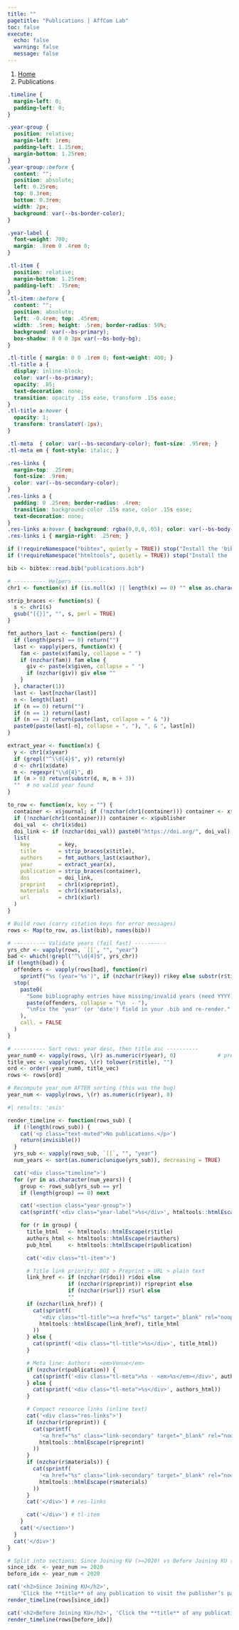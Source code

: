 ---
title: ""
pagetitle: "Publications | AffCom Lab"
toc: false
execute:
  echo: false
  warning: false
  message: false
---

```{=html}
<nav aria-label="breadcrumb">
  <ol class="breadcrumb">
    <li class="breadcrumb-item"><a href="index.html">Home</a></li>
    <li class="breadcrumb-item active" aria-current="page">Publications</li>
  </ol>
</nav>
```

```{css}
.timeline {
  margin-left: 0;
  padding-left: 0;
}

.year-group {
  position: relative;
  margin-left: 1rem;
  padding-left: 1.25rem;
  margin-bottom: 1.25rem; 
}
.year-group::before {
  content: "";
  position: absolute;
  left: 0.25rem;
  top: 0.3rem;
  bottom: 0.3rem;
  width: 2px;
  background: var(--bs-border-color);
}

.year-label {
  font-weight: 700;
  margin: .8rem 0 .4rem 0;
}

.tl-item {
  position: relative;
  margin-bottom: 1.25rem;   
  padding-left: .75rem;
}
.tl-item::before {
  content: "";
  position: absolute;
  left: -0.4rem; top: .45rem;
  width: .5rem; height: .5rem; border-radius: 50%;
  background: var(--bs-primary);
  box-shadow: 0 0 0 3px var(--bs-body-bg);
}

.tl-title { margin: 0 0 .1rem 0; font-weight: 400; }
.tl-title a {
  display: inline-block;
  color: var(--bs-primary);
  opacity: .85;
  text-decoration: none;
  transition: opacity .15s ease, transform .15s ease;
}
.tl-title a:hover {
  opacity: 1;
  transform: translateY(-1px);
}

.tl-meta  { color: var(--bs-secondary-color); font-size: .95rem; }
.tl-meta em { font-style: italic; } 

.res-links {
  margin-top: .25rem;
  font-size: .9rem;
  color: var(--bs-secondary-color);
}
.res-links a {
  padding: 0 .25rem; border-radius: .4rem;
  transition: background-color .15s ease, color .15s ease;
  text-decoration: none;
}
.res-links a:hover { background: rgba(0,0,0,.05); color: var(--bs-body-color); }
.res-links i { margin-right: .25rem; }

```

```{r}
if (!requireNamespace("bibtex", quietly = TRUE)) stop("Install the 'bibtex' package.")
if (!requireNamespace("htmltools", quietly = TRUE)) stop("Install the 'htmltools' package.")

bib <- bibtex::read.bib("publications.bib")

# ---------- Helpers ----------
chr1 <- function(x) if (is.null(x) || length(x) == 0) "" else as.character(x[[1]])

strip_braces <- function(s) {
  s <- chr1(s)
  gsub("[{}]", "", s, perl = TRUE)
}

fmt_authors_last <- function(pers) {
  if (length(pers) == 0) return("")
  last <- vapply(pers, function(x) {
    fam <- paste(x$family, collapse = " ")
    if (nzchar(fam)) fam else {
      giv <- paste(x$given, collapse = " ")
      if (nzchar(giv)) giv else ""
    }
  }, character(1))
  last <- last[nzchar(last)]
  n <- length(last)
  if (n == 0) return("")
  if (n == 1) return(last)
  if (n == 2) return(paste(last, collapse = " & "))
  paste0(paste(last[-n], collapse = ", "), ", & ", last[n])
}

extract_year <- function(x) {
  y <- chr1(x$year)
  if (grepl("^\\d{4}$", y)) return(y)
  d <- chr1(x$date)
  m <- regexpr("\\d{4}", d)
  if (m > 0) return(substr(d, m, m + 3))
  ""  # no valid year found
}

to_row <- function(x, key = "") {
  container <- x$journal; if (!nzchar(chr1(container))) container <- x$booktitle
  if (!nzchar(chr1(container))) container <- x$publisher
  doi_val  <- chr1(x$doi)
  doi_link <- if (nzchar(doi_val)) paste0("https://doi.org/", doi_val) else ""
  list(
    key         = key,
    title       = strip_braces(x$title),
    authors     = fmt_authors_last(x$author),
    year        = extract_year(x),
    publication = strip_braces(container),
    doi         = doi_link,
    preprint    = chr1(x$preprint),
    materials   = chr1(x$materials),
    url         = chr1(x$url)
  )
}

# Build rows (carry citation keys for error messages)
rows <- Map(to_row, as.list(bib), names(bib))

# ---------- Validate years (fail fast) ----------
yrs_chr <- vapply(rows, `[[`, "", "year")
bad <- which(!grepl("^\\d{4}$", yrs_chr))
if (length(bad)) {
  offenders <- vapply(rows[bad], function(r)
    sprintf("%s (year='%s')", if (nzchar(r$key)) r$key else substr(r$title, 1, 60), r$year), "")
  stop(
    paste0(
      "Some bibliography entries have missing/invalid years (need YYYY):\n  - ",
      paste(offenders, collapse = "\n  - "),
      "\nFix the 'year' (or 'date') field in your .bib and re-render."
    ),
    call. = FALSE
  )
}

# ---------- Sort rows: year desc, then title asc ----------
year_num0 <- vapply(rows, \(r) as.numeric(r$year), 0)             # pre-sort
title_vec <- vapply(rows, \(r) tolower(r$title), "")
ord <- order(-year_num0, title_vec)
rows <- rows[ord]

# Recompute year_num AFTER sorting (this was the bug)
year_num <- vapply(rows, \(r) as.numeric(r$year), 0)
```

```{r}
#| results: 'asis'

render_timeline <- function(rows_sub) {
  if (!length(rows_sub)) {
    cat('<p class="text-muted">No publications.</p>')
    return(invisible())
  }
  yrs_sub <- vapply(rows_sub, `[[`, "", "year")
  num_years <- sort(as.numeric(unique(yrs_sub)), decreasing = TRUE)

  cat('<div class="timeline">')
  for (yr in as.character(num_years)) {
    group <- rows_sub[yrs_sub == yr]
    if (length(group) == 0) next

    cat('<section class="year-group">')
    cat(sprintf('<div class="year-label">%s</div>', htmltools::htmlEscape(yr)))

    for (r in group) {
      title_html   <- htmltools::htmlEscape(r$title)
      authors_html <- htmltools::htmlEscape(r$authors)
      pub_html     <- htmltools::htmlEscape(r$publication)

      cat('<div class="tl-item">')

      # Title link priority: DOI > Preprint > URL > plain text
      link_href <- if (nzchar(r$doi)) r$doi else
                   if (nzchar(r$preprint)) r$preprint else
                   if (nzchar(r$url)) r$url else
                   ""
      if (nzchar(link_href)) {
        cat(sprintf(
          '<div class="tl-title"><a href="%s" target="_blank" rel="noopener">%s</a></div>',
          htmltools::htmlEscape(link_href), title_html
        ))
      } else {
        cat(sprintf('<div class="tl-title">%s</div>', title_html))
      }

      # Meta line: Authors · <em>Venue</em>
      if (nzchar(r$publication)) {
        cat(sprintf('<div class="tl-meta">%s · <em>%s</em></div>', authors_html, pub_html))
      } else {
        cat(sprintf('<div class="tl-meta">%s</div>', authors_html))
      }

      # Compact resource links (inline text)
      cat('<div class="res-links">')
      if (nzchar(r$preprint)) {
        cat(sprintf(
          '<a href="%s" class="link-secondary" target="_blank" rel="noopener" title="Preprint"><i class="bi bi-file-earmark-text"></i> preprint</a> ',
          htmltools::htmlEscape(r$preprint)
        ))
      }
      if (nzchar(r$materials)) {
        cat(sprintf(
          '<a href="%s" class="link-secondary" target="_blank" rel="noopener" title="Materials"><i class="bi bi-file-earmark-zip"></i> materials</a> ',
          htmltools::htmlEscape(r$materials)
        ))
      }
      cat('</div>') # res-links

      cat('</div>') # tl-item
    }
    cat('</section>')
  }
  cat('</div>')
}

# Split into sections: Since Joining KU (>=2020) vs Before Joining KU (<2020)
since_idx  <- year_num >= 2020
before_idx <- year_num < 2020

cat('<h2>Since Joining KU</h2>',
    'Click the **title** of any publication to visit the publisher’s page. When shown, the **preprint** link provides a freely accessible version, and the **materials** link points to open-science resources (e.g., data, code, files) for that paper.')
render_timeline(rows[since_idx])

cat('<h2>Before Joining KU</h2>', 'Click the **title** of any publication to visit the publisher’s page. When shown, the **preprint** link provides a freely accessible version, and the **materials** link points to open-science resources (e.g., data, code, files) for that paper.')
render_timeline(rows[before_idx])
```

